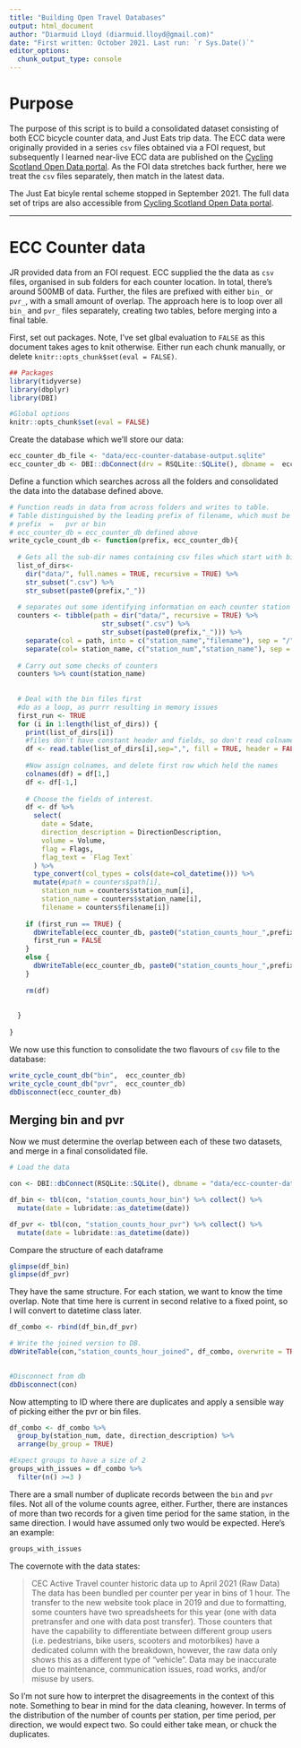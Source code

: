 ```yaml
---
title: "Building Open Travel Databases"
output: html_document
author: "Diarmuid Lloyd (diarmuid.lloyd@gmail.com)"
date: "First written: October 2021. Last run: `r Sys.Date()`"
editor_options: 
  chunk_output_type: console
---
```


# Purpose

The purpose of this script is to build a consolidated dataset consisting of both ECC bicycle counter data, and Just Eats trip data. The ECC data were originally provided in a series `csv` files obtained via a FOI request, but subsequently I learned near-live ECC data are published on the [Cycling Scotland Open Data portal](https://usmart.io/org/cyclingscotland/discovery?order=_score&keywords=edinburgh&limit=20&offset=0). As the FOI data stretches back further, here we treat the `csv` files separately, then match in the latest data.

The Just Eat bicyle rental scheme stopped in September 2021. The full data set of trips are also accessible from [Cycling Scotland Open Data portal](https://usmart.io/org/cyclingscotland/discovery?order=_score&keywords=edinburgh&limit=20&offset=0).

<hr>


# ECC Counter data

JR provided data from an FOI request. ECC supplied the the data as `csv` files, organised in sub folders for each counter location. In total, there's around 500MB of data. Further, the files are prefixed with either `bin_` or `pvr_`, with a small amount of overlap. The approach here is to loop over all `bin_` and `pvr_` files separately, creating two tables, before merging into a final table.


First, set out packages. Note, I've set glbal evaluation to `FALSE` as this document takes ages to knit otherwise. Either run each chunk manually, or delete `knitr::opts_chunk$set(eval = FALSE)`.
```r

## Packages
library(tidyverse)
library(dbplyr)
library(DBI)

#Global options
knitr::opts_chunk$set(eval = FALSE)


```


Create the database which we'll store our data:
```r
ecc_counter_db_file <- "data/ecc-counter-database-output.sqlite"
ecc_counter_db <- DBI::dbConnect(drv = RSQLite::SQLite(), dbname =  ecc_counter_db_file)
```


Define a function which searches across all the folders and consolidated the data into the database defined above. 
```r

# Function reads in data from across folders and writes to table.
# Table distinguished by the leading prefix of filename, which must be supplied.
# prefix  =   pvr or bin
# ecc_counter_db = ecc_counter_db defined above
write_cycle_count_db <- function(prefix, ecc_counter_db){
  
  # Gets all the sub-dir names containing csv files which start with bin_.
  list_of_dirs<-
    dir("data/", full.names = TRUE, recursive = TRUE) %>%
    str_subset(".csv") %>%
    str_subset(paste0(prefix,"_")) 
  
  # separates out some identifying information on each counter station from filenames and paths
  counters <- tibble(path = dir("data/", recursive = TRUE) %>%
                       str_subset(".csv") %>%
                       str_subset(paste0(prefix,"_"))) %>% 
    separate(col = path, into = c("station_name","filename"), sep = "/", remove = FALSE) %>% 
    separate(col= station_name, c("station_num","station_name"), sep = "\\s", extra = "merge")
  
  # Carry out some checks of counters
  counters %>% count(station_name) 
  
  
  # Deal with the bin files first
  #do as a loop, as purrr resulting in memory issues
  first_run <- TRUE
  for (i in 1:length(list_of_dirs)) {
    print(list_of_dirs[i])
    #files don't have constant header and fields, so don't read colnames
    df <- read.table(list_of_dirs[i],sep=",", fill = TRUE, header = FALSE) 
    
    #Now assign colnames, and delete first row which held the names
    colnames(df) = df[1,]
    df <- df[-1,]
    
    # Choose the fields of interest.
    df <- df %>%
      select(
        date = Sdate,
        direction_description = DirectionDescription,
        volume = Volume,
        flag = Flags,
        flag_text = `Flag Text`
      ) %>%
      type_convert(col_types = cols(date=col_datetime())) %>% 
      mutate(#path = counters$path[i],
        station_num = counters$station_num[i],
        station_name = counters$station_name[i],
        filename = counters$filename[i])
    
    if (first_run == TRUE) {
      dbWriteTable(ecc_counter_db, paste0("station_counts_hour_",prefix), df, overwrite = TRUE)
      first_run = FALSE
    }
    else {
      dbWriteTable(ecc_counter_db, paste0("station_counts_hour_",prefix), df, append = TRUE)
    }  
    
    rm(df)
    
    
  }
  
}

```

We now use this function to consolidate the two flavours of `csv` file to the database:

```r

write_cycle_count_db("bin",  ecc_counter_db)
write_cycle_count_db("pvr",  ecc_counter_db)
dbDisconnect(ecc_counter_db)

```


## Merging bin and pvr

Now we must determine the overlap between each of these two datasets, and merge in a final consolidated file.


```r

# Load the data

con <- DBI::dbConnect(RSQLite::SQLite(), dbname = "data/ecc-counter-database-output.sqlite")

df_bin <- tbl(con, "station_counts_hour_bin") %>% collect() %>%  
  mutate(date = lubridate::as_datetime(date))

df_pvr <- tbl(con, "station_counts_hour_pvr") %>% collect() %>% 
  mutate(date = lubridate::as_datetime(date))


```


Compare the structure of each dataframe

```r
glimpse(df_bin)
glimpse(df_pvr)
```

They have the same structure. For each station, we want to know the time overlap. Note that time here is current in second relative to a fixed point, so I will convert to datetime class later.

```r

df_combo <- rbind(df_bin,df_pvr) 

# Write the joined version to DB.
dbWriteTable(con,"station_counts_hour_joined", df_combo, overwrite = TRUE)

      
#Disconnect from db
dbDisconnect(con)

```

Now attempting to ID where there are duplicates and apply a sensible way of picking either the pvr or bin files.

```r

df_combo <- df_combo %>% 
  group_by(station_num, date, direction_description) %>% 
  arrange(by_group = TRUE) 

#Expect groups to have a size of 2
groups_with_issues = df_combo %>% 
  filter(n() >=3 ) 


```


There are a small number of duplicate records between the `bin` and `pvr` files. Not all of the volume counts agree, either. Further, there are instances of more than two records for a given time period for the same station, in the same direction. I would have assumed only two would be expected. Here's an example:


```r
groups_with_issues 
```


The covernote with the data states:

> CEC Active Travel counter historic data up to April 2021 (Raw Data)
  The data has been bundled per counter per year in bins of 1 hour.
The transfer to the new website took place in 2019 and due to formatting, some counters have two spreadsheets for this year (one with data pretransfer and one with data post transfer).
 Those counters that have the capability to differentiate between different group users (i.e.  pedestrians, bike users, scooters and motorbikes) have a dedicated column with the breakdown, however, the raw data only shows this as a different type of “vehicle”. 
Data may be inaccurate due to maintenance, communication issues, road works, and/or misuse by users. 

So I'm not sure how to interpret the disagreements in the context of this note. Something to bear in mind for the data cleaning, however. In terms of the distribution of the number of counts per station, per time period, per direction, we would expect two. So could either take mean, or chuck the duplicates.









